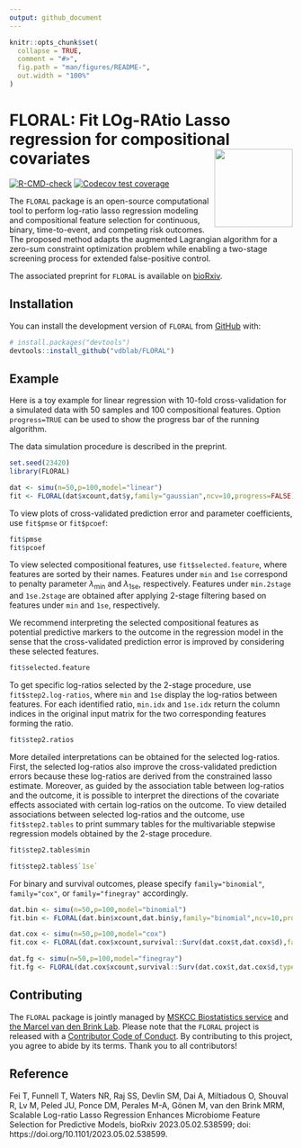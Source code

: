 ```yaml
---
output: github_document
---
```


<!-- README.md is generated from README.Rmd. Please edit that file -->

```r
knitr::opts_chunk$set(
  collapse = TRUE,
  comment = "#>",
  fig.path = "man/figures/README-",
  out.width = "100%"
)
```

# FLORAL: Fit LOg-RAtio Lasso regression for compositional covariates <img src="man/figures/logo.png" align="right" height="139" />

<!-- badges: start -->
[![R-CMD-check](https://github.com/vdblab/FLORAL/actions/workflows/R-CMD-check.yaml/badge.svg)](https://github.com/vdblab/FLORAL/actions/workflows/R-CMD-check.yaml)
[![Codecov test coverage](https://codecov.io/gh/vdblab/FLORAL/branch/master/graph/badge.svg)](https://app.codecov.io/gh/vdblab/FLORAL?branch=master)
<!-- badges: end -->

The `FLORAL` package is an open-source computational tool to perform log-ratio lasso regression modeling and compositional feature selection for continuous, binary, time-to-event, and competing risk outcomes. The proposed method adapts the augmented Lagrangian algorithm for a zero-sum constraint optimization problem while enabling a two-stage screening process for extended false-positive control.

The associated preprint for `FLORAL` is available on [bioRxiv](https://www.biorxiv.org/content/10.1101/2023.05.02.538599v1).

## Installation

You can install the development version of `FLORAL` from [GitHub](https://github.com/) with:

``` r
# install.packages("devtools")
devtools::install_github("vdblab/FLORAL")
```

## Example

Here is a toy example for linear regression with 10-fold cross-validation for a simulated data with 50 samples and 100 compositional features. Option `progress=TRUE` can be used to show the progress bar of the running algorithm.

The data simulation procedure is described in the preprint.

```r
set.seed(23420)
library(FLORAL)

dat <- simu(n=50,p=100,model="linear")
fit <- FLORAL(dat$xcount,dat$y,family="gaussian",ncv=10,progress=FALSE)
```

To view plots of cross-validated prediction error and parameter coefficients, use `fit$pmse` or `fit$pcoef`:

```r
fit$pmse
fit$pcoef
```

To view selected compositional features, use `fit$selected.feature`, where features are sorted by their names. Features under `min` and `1se` correspond to penalty parameter $\lambda_{\min}$ and $\lambda_{\text{1se}}$, respectively. Features under `min.2stage` and `1se.2stage` are obtained after applying 2-stage filtering based on features under `min` and `1se`, respectively.

We recommend interpreting the selected compositional features as potential predictive markers to the outcome in the regression model in the sense that the cross-validated prediction error is improved by considering these selected features. 

```r
fit$selected.feature
```

To get specific log-ratios selected by the 2-stage procedure, use `fit$step2.log-ratios`, where `min` and `1se` display the log-ratios between features. For each identified ratio, `min.idx` and `1se.idx` return the column indices in the original input matrix for the two corresponding features forming the ratio.

```r
fit$step2.ratios
```

More detailed interpretations can be obtained for the selected log-ratios. First, the selected log-ratios also improve the cross-validated prediction errors because these log-ratios are derived from the constrained lasso estimate. Moreover, as guided by the association table between log-ratios and the outcome, it is possible to interpret the directions of the covariate effects associated with certain log-ratios on the outcome. To view detailed associations between selected log-ratios and the outcome, use `fit$step2.tables` to print summary tables for the multivariable stepwise regression models obtained by the 2-stage procedure. 

```r
fit$step2.tables$min
```

```r
fit$step2.tables$`1se`
```

For binary and survival outcomes, please specify `family="binomial"`, `family="cox"`, or `family="finegray"` accordingly. 

```r
dat.bin <- simu(n=50,p=100,model="binomial")
fit.bin <- FLORAL(dat.bin$xcount,dat.bin$y,family="binomial",ncv=10,progress=FALSE)

dat.cox <- simu(n=50,p=100,model="cox")
fit.cox <- FLORAL(dat.cox$xcount,survival::Surv(dat.cox$t,dat.cox$d),family="cox",ncv=10,progress=FALSE)

dat.fg <- simu(n=50,p=100,model="finegray")
fit.fg <- FLORAL(dat.cox$xcount,survival::Surv(dat.cox$t,dat.cox$d,type="mstate"),family="finegray",ncv=10,progress=FALSE,step2=FALSE)
```

## Contributing

The `FLORAL` package is jointly managed by [MSKCC Biostatistics service](https://www.mskcc.org/departments/epidemiology-biostatistics/biostatistics) and [the Marcel van den Brink Lab](https://vandenbrinklab.org/). Please note that the `FLORAL` project is released with a [Contributor Code of Conduct](https://github.com/vdblab/FLORAL/blob/master/.github/CODE_OF_CONDUCT.md). By contributing to this project, you agree to abide by its terms. Thank you to all contributors!

## Reference

Fei T, Funnell T, Waters NR, Raj SS, Devlin SM, Dai A, Miltiadous O, Shouval R, Lv M, Peled JU, Ponce DM, Perales M-A, G&ouml;nen M, van den Brink MRM, Scalable Log-ratio Lasso Regression Enhances Microbiome Feature Selection for Predictive Models, bioRxiv 2023.05.02.538599; doi: https://doi.org/10.1101/2023.05.02.538599.